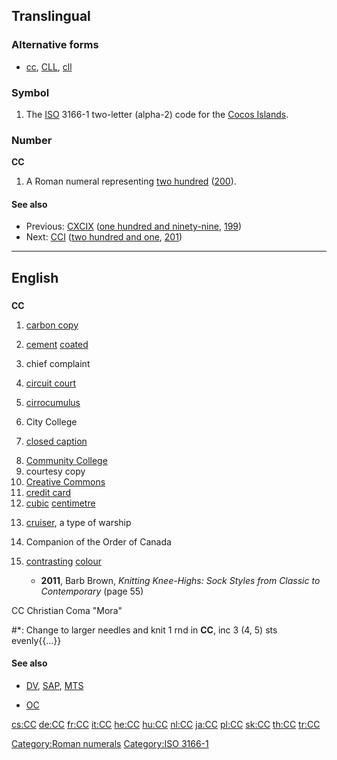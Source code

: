 {{also|cc|Cc|cC}}
==Translingual==

===Alternative forms===
* {{sense|roman numeral}} [[cc]], [[CLL]], [[cll]]
===Symbol===
{{head|mul|symbol}}
# The [[ISO]] 3166-1 two-letter (alpha-2) code for the [[Cocos Islands]].

===Number===
'''CC'''

# A Roman numeral representing [[two hundred]] ([[200]]).

====See also====
* Previous: [[CXCIX]] ([[one hundred and ninety-nine]], [[199]])
* Next: [[CCI]] ([[two hundred and one]], [[201]])

[[Category:Roman numerals]]

[[Category:ISO 3166-1]]
----
==English==

==={{initialism-old|en}}===
'''CC'''

# [[carbon copy]]
# {{context|fasteners|lang=en}} [[cement]] [[coated]]
# {{context|medicine|lang=en}} chief complaint
# [[circuit court]]
# {{context|weather|lang=en}} [[cirrocumulus]]
# City College
# {{context|television|lang=en}} [[closed caption]]
# [[w:Community college|Community College]]
# courtesy copy
# [[Creative Commons]]
# [[credit card]]
# [[cubic]] [[centimetre]]
# {{context|military|lang=en}} [[cruiser]], a type of warship
# {{context|Canada|lang=en}} Companion of the Order of Canada
# {{context|knitting|lang=en}} [[contrast]]ing [[colour]]
#* '''2011''', Barb Brown, ''Knitting Knee-Highs: Sock Styles from Classic to Contemporary'' (page 55)
CC Christian Coma "Mora"
#*: Change to larger needles and knit 1 rnd in '''CC''', inc 3 (4, 5) sts evenly{{...}}

====See also====
* {{sense|television}} [[DV]], [[SAP]], [[MTS]]
* {{sense|Canada}} [[OC]]

[[cs:CC]]
[[de:CC]]
[[fr:CC]]
[[it:CC]]
[[he:CC]]
[[hu:CC]]
[[nl:CC]]
[[ja:CC]]
[[pl:CC]]
[[sk:CC]]
[[th:CC]]
[[tr:CC]]